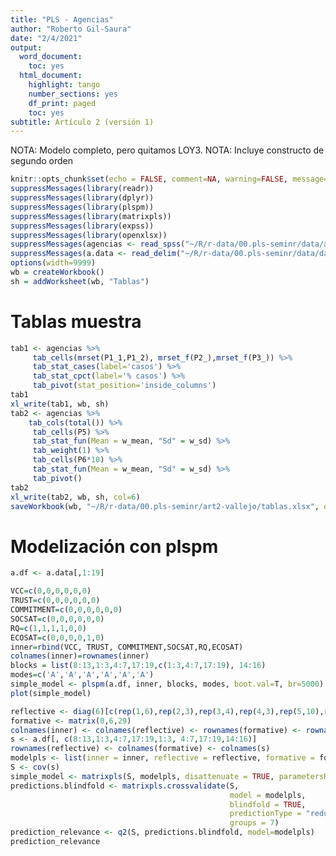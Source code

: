 ```yaml
---
title: "PLS - Agencias"
author: "Roberto Gil-Saura"
date: "2/4/2021"
output:
  word_document:
    toc: yes
  html_document:
    highlight: tango
    number_sections: yes
    df_print: paged
    toc: yes
subtitle: Artículo 2 (versión 1)
---
```


NOTA: Modelo completo, pero quitamos LOY3.
NOTA: Incluye constructo de segundo orden

```{=html}
<style type="text/css">
.main-container {
  max-width: 100%;
  margin-left: 10px;
  margin-right: 10px;}
.p {
  font-size: 0.8em
}
</style>
```

```r
knitr::opts_chunk$set(echo = FALSE, comment=NA, warning=FALSE, message=FALSE)
suppressMessages(library(readr))
suppressMessages(library(dplyr))
suppressMessages(library(plspm))
suppressMessages(library(matrixpls))
suppressMessages(library(expss))
suppressMessages(library(openxlsx))
suppressMessages(agencias <- read_spss("~/R/r-data/00.pls-seminr/data/agencias_dc.sav"))
suppressMessages(a.data <- read_delim("~/R/r-data/00.pls-seminr/data/datos.art01.v02bis.csv","\t", escape_double = FALSE, locale = locale(decimal_mark = ",", grouping_mark = ""), trim_ws = TRUE))
options(width=9999)
wb = createWorkbook()
sh = addWorksheet(wb, "Tablas")
```

# Tablas muestra

```r

tab1 <- agencias %>%
     tab_cells(mrset(P1_1,P1_2), mrset_f(P2_),mrset_f(P3_)) %>% 
     tab_stat_cases(label='casos') %>%
     tab_stat_cpct(label='% casos') %>% 
     tab_pivot(stat_position='inside_columns')
tab1
xl_write(tab1, wb, sh)
tab2 <- agencias %>%
    tab_cols(total()) %>% 
     tab_cells(P5) %>%
     tab_stat_fun(Mean = w_mean, "Sd" = w_sd) %>% 
     tab_weight(1) %>% 
     tab_cells(P6*10) %>%
     tab_stat_fun(Mean = w_mean, "Sd" = w_sd) %>% 
     tab_pivot()
tab2
xl_write(tab2, wb, sh, col=6)
saveWorkbook(wb, "~/R/r-data/00.pls-seminr/art2-vallejo/tablas.xlsx", overwrite = TRUE)
```

# Modelización con plspm


```r
a.df <- a.data[,1:19]

VCC=c(0,0,0,0,0,0)
TRUST=c(0,0,0,0,0,0)
COMMITMENT=c(0,0,0,0,0,0)
SOCSAT=c(0,0,0,0,0,0)
RQ=c(1,1,1,1,0,0)
ECOSAT=c(0,0,0,0,1,0)
inner=rbind(VCC, TRUST, COMMITMENT,SOCSAT,RQ,ECOSAT)
colnames(inner)=rownames(inner)
blocks = list(8:13,1:3,4:7,17:19,c(1:3,4:7,17:19), 14:16)
modes=c('A','A','A','A','A','A')
simple_model <- plspm(a.df, inner, blocks, modes, boot.val=T, br=5000)
plot(simple_model)

reflective <- diag(6)[c(rep(1,6),rep(2,3),rep(3,4),rep(4,3),rep(5,10),rep(6,3)),]
formative <- matrix(0,6,29)
colnames(inner) <- colnames(reflective) <- rownames(formative) <- rownames(inner)
s <- a.df[, c(8:13,1:3,4:7,17:19,1:3, 4:7,17:19,14:16)]
rownames(reflective) <- colnames(formative) <- colnames(s)
modelpls <- list(inner = inner, reflective = reflective, formative = formative)
S <- cov(s)
simple_model <- matrixpls(S, modelpls, disattenuate = TRUE, parametersReflective = estimator.plscLoadings)
predictions.blindfold <- matrixpls.crossvalidate(S, 
                                                 model = modelpls, 
                                                 blindfold = TRUE, 
                                                 predictionType = "redundancy", 
                                                 groups = 7)
prediction_relevance <- q2(S, predictions.blindfold, model=modelpls)
prediction_relevance

```

